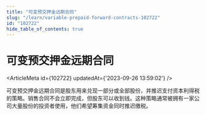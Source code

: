 ```yaml
---
title: "可变预交押金远期合同"
slug: "/learn/variable-prepaid-forward-contracts-102722"
id: "102722"
hide_table_of_contents: true
---
```



# 可变预交押金远期合同

<ArticleMeta id={102722} updatedAt={'2023-09-26 13:59:02'} />
<div className='border-solid border-b border-t-0 my-4 border-[var(--ifm-color-gray-300)]' />

可变预交押金远期合同是股东用来兑现一部分或全部股份，并推迟支付资本利得税的策略。销售合同不会立即完成，但股东可以收到钱。这种策略通常被拥有一家公司大量股份的投资者使用，他们希望筹集资金同时推迟缴税。
